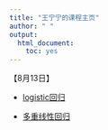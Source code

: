 ```yaml
---
title: "王宁宁的课程主页"
author: " "
output: 
  html_document: 
    toc: yes
---
```





【8月13日】

- [logistic回归](doc/logistic/logistics-回归.html)

- [多重线性回归](doc/mlr/mltln.html)
